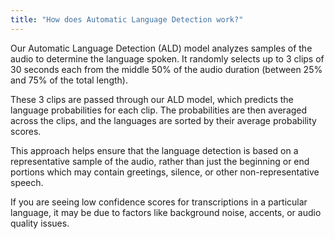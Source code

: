 ```yaml
---
title: "How does Automatic Language Detection work?"
---
```


Our Automatic Language Detection (ALD) model analyzes samples of the audio to determine the language spoken. It randomly selects up to 3 clips of 30 seconds each from the middle 50% of the audio duration (between 25% and 75% of the total length).

These 3 clips are passed through our ALD model, which predicts the language probabilities for each clip. The probabilities are then averaged across the clips, and the languages are sorted by their average probability scores.

This approach helps ensure that the language detection is based on a representative sample of the audio, rather than just the beginning or end portions which may contain greetings, silence, or other non-representative speech.

If you are seeing low confidence scores for transcriptions in a particular language, it may be due to factors like background noise, accents, or audio quality issues.
